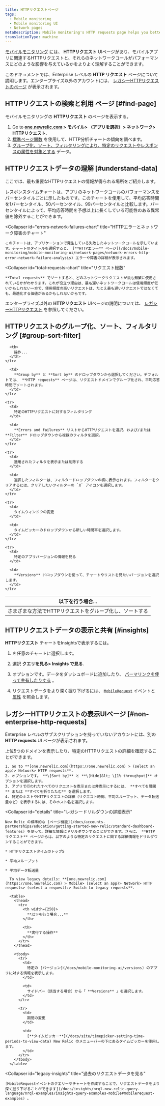 ```yaml
---
title: HTTPリクエストページ
tags:
  - Mobile monitoring
  - Mobile monitoring UI
  - Network pages
metaDescription: Mobile monitoring's HTTP requests page helps you better understand your mobile app’s HTTP requests and how those network calls are affecting performance.
translationType: machine
---
```


[モバイルモニタリング](/docs/mobile-monitoring) には、 **HTTPリクエスト** UIページがあり、モバイルアプリに関連するHTTPリクエストと、それらのネットワークコールがパフォーマンスにどのような影響を与えているかをよりよく理解することができます。

このドキュメントでは、Enterprise レベルの **HTTP リクエスト** ページについて説明します。エンタープライズ以外のアカウントには、 [レガシーHTTPリクエストのページ](#non-enterprise-http-requests) が表示されます。

## HTTPリクエストの検索と利用 ページ [#find-page]

モバイルモニタリングの **HTTPリクエスト** のページを表示する。

1. Go to **[one.newrelic.com](https://one.newrelic.com) > モバイル> （アプリを選択）> ネットワーク> HTTPリクエスト**.
2. [標準ページ関数](/docs/data-analysis/user-interface-functions/view-your-data/standard-page-functions) を使用して、HTTP分析チャートの傾向を調べます。
3. [グループ化、ソート、フィルタリングにより、特定のリクエストやレスポンスの属性を対象とする](#groups-sort-filter) データ。

## HTTPリクエストデータの理解 [#understand-data]

ここでは、最も重要なHTTPリクエストの情報が得られる場所をご紹介します。

<CollapserGroup>
  <Collapser
    id="response-time-chart"
    title="応答時間チャート"
  >
    レスポンスタイムチャートは、アプリのネットワークコールのパフォーマンスをパーセンタイルごとに示したものです。このチャートを使用して、平均応答時間を1パーセンタイル、50パーセンタイル、99パーセンタイルと比較します。パーセンタイルによって、平均応答時間を予想以上に長くしている可能性のある異常値を除外することができます。
  </Collapser>

  <Collapser
    id="errors-network-failures-chart"
    title="HTTPエラーとネットワーク障害のチャート"
  >
    このチャートは、アプリケーションで発生している失敗したネットワークコールを示しています。チャートのタイトルを選択すると、 [**HTTPエラー** ページ](/docs/mobile-monitoring/mobile-monitoring-ui/network-pages/network-errors-http-error-network-failure-analysis) エラーや障害の詳細が表示されます。
  </Collapser>

  <Collapser
    id="total-requests-chart"
    title="リクエスト総数"
  >
    **Total requests** でソートすると、どのネットワークリクエストが最も頻繁に使用されているかがわかります。これが役立つ理由は、最も遅いネットワークコールは使用頻度が低いかもしれない一方で、使用頻度の高いリクエストは、たとえ最も遅いリクエストではなくても、最適化する価値があるかもしれないからです。
  </Collapser>
</CollapserGroup>

エンタープライズ以外の **HTTPリクエスト** UIページの説明については、 [レガシーHTTPリクエスト](#non-enterprise-http-requests) を参照してください。

## HTTPリクエストのグループ化、ソート、フィルタリング [#group-sort-filter]

<table>
  <thead>
    <tr>
      <th style={{ width: "300px" }}>
        以下を行う場合...
      </th>

      <th>
        操作...
      </th>
    </tr>
  </thead>

  <tbody>
    <tr>
      <td>
        さまざまな方法でHTTPリクエストをグループ化し、ソートする
      </td>

      <td>
        **Group by** と **Sort by** のドロップダウンから選択してください。デフォルトでは、 **HTTP requests** ページは、リクエストドメインでグループ化され、平均応答時間でソートされます。
      </td>
    </tr>

    <tr>
      <td>
        特定のHTTPリクエストに対するフィルタリング
      </td>

      <td>
        **Errors and failures** リストからHTTPリクエストを選択、および/または **Filter** ドロップダウンから複数のフィルタを選択。
      </td>
    </tr>

    <tr>
      <td>
        適用されたフィルタを表示または削除する
      </td>

      <td>
        選択したフィルターは、フィルタードロップダウンの横に表示されます。フィルターをクリアするには、クリアしたいフィルターの `X` アイコンを選択します。
      </td>
    </tr>

    <tr>
      <td>
        タイムウィンドウの変更
      </td>

      <td>
        タイムピッカーのドロップダウンから新しい時間帯を選択します。
      </td>
    </tr>

    <tr>
      <td>
        特定のアプリバージョンの情報を見る
      </td>

      <td>
        **Versions** ドロップダウンを使って、チャートやリストを見たいバージョンを選択します。
      </td>
    </tr>
  </tbody>
</table>

## HTTPリクエストデータの表示と共有 [#insights]

**HTTPリクエスト** チャートをInsightsで表示するには。

1. <Icon name="fe-more-horizontal"/>

   を任意のチャートに選択します。

2. 選択 **クエリを見る> Insights で見る**.

3. オプションです。データをダッシュボードに追加したり、 [パーマリンクを使って共有したりする](/docs/data-analysis/user-interface-functions/share-your-data/permalink) 。

4. リクエストデータをより深く掘り下げるには、 [`MobileRequest`](/docs/insights/nrql-new-relic-query-language/nrql-query-examples/insights-query-examples-new-relic-mobile#mobilerequest-examples) イベントと [属性](/docs/insights/insights-data-sources/default-data/mobile-events-attributes#mobilerequest-attributes) を照会します。

## レガシーHTTPリクエストの表示UIページ [#non-enterprise-http-requests]

Enterprise レベルのサブスクリプションを持っていないアカウントには、別の **HTTP requests** UI ページが表示されます。

<CollapserGroup>
  <Collapser
    id="non-enterprise"
    title="レガシーHTTPリクエストのUI表示"
  >
    上位5つのドメインを表示したり、特定のHTTPリクエストの詳細を確認することができます。

    1. Go to **[one.newrelic.com](https://one.newrelic.com) > (select an app)> Network> HTTP requests**.
    2. オプションです。 **\[Sort by]** と **\[Hide]&lt; \[1% throughput]** オプションを選択します。
    3. アプリで行われたすべてのリクエストを表示または非表示にするには、 **すべてを展開** または **すべてを折りたたむ** を選択します。
    4. 特定のホストやHTTPリクエストの詳細（リクエスト時間、平均スループット、データ転送量など）を表示するには、そのホスト名を選択します。
  </Collapser>

  <Collapser
    id="details"
    title="レガシードリルダウンの詳細表示"
  >
    New Relic の標準的な [ページ機能](/docs/accounts-partnerships/education/getting-started-new-relic/standard-dashboard-features) を使って、詳細な情報にドリルダウンすることができます。さらに、 **HTTP リクエスト** ページからは、以下のような特定のリクエストに関する詳細情報をドリルダウンすることができます。

    * HTTPリクエストタイムのトップ5

    * 平均スループット

    * 平均データ転送量

      To view legacy details: **[one.newrelic.com](https://one.newrelic.com) > Mobile> (select an app)> Network> HTTP requests> (select a request):> Switch to legacy requests**.

      <table>
        <thead>
          <tr>
            <th width={250}>
              **以下を行う場合...**
            </th>

            <th>
              **実行する操作**
            </th>
          </tr>
        </thead>

        <tbody>
          <tr>
            <td>
              特定の [バージョン](/docs/mobile-monitoring-ui/versions) のアプリに対する情報を表示します。
            </td>

            <td>
              サイドバー（該当する場合）から「 **Versions** 」を選択します。
            </td>
          </tr>

          <tr>
            <td>
              期間の変更
            </td>

            <td>
              [**タイムピッカー**](/docs/site/timepicker-setting-time-periods-to-view-data) New Relic のメニューバーの下にあるタイムピッカーを使用します。
            </td>
          </tr>
        </tbody>
      </table>
  </Collapser>

  <Collapser
    id="legacy-insights"
    title="過去のリクエストデータを見る"
  >
    [MobileRequestイベントのクエリーやチャートを作成することで、リクエストデータをより深く掘り下げることができます](/docs/insights/nrql-new-relic-query-language/nrql-examples/insights-query-examples-mobile#mobilerequest-examples) 。
  </Collapser>
</CollapserGroup>
